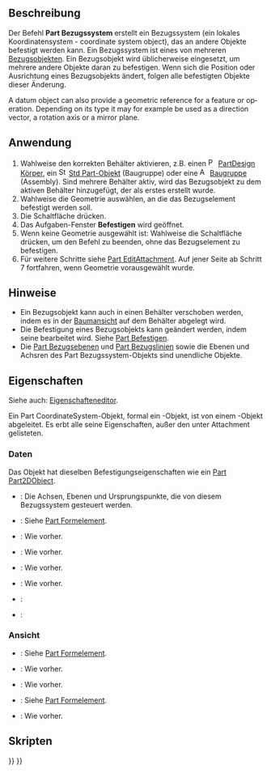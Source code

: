 <languages/>

{{Docnav/de
|[[Std_Part/de|Baugruppe]]
|[[Part_DatumPlane/de|Part Bezugsebene]]
|[[Std_Base/de|Std Base]]
|IconL=Std_Part.svg
|IconR=Part_DatumPlane.svg
|IconC=Freecad.svg
}}

{{GuiCommand/de
|Name=Part CoordinateSystem
|Name/de=Part CoordinateSystem
|Workbenches=Alel
|Version=1.1
|SeeAlso=[[Part_DatumPlane/de|Part Bezugsebene]], [[Part_DatumLine/de|Part Bezugslinie]], [[Part_DatumPoint/de|Part Bezugspunkt]]
}}

<span id="Description"></span>
==Beschreibung==

Der Befehl '''Part Bezugssystem''' erstellt ein Bezugssystem (ein lokales Koordinatensystem - coordinate system object), das an andere Objekte befestigt werden kann. Ein Bezugssystem ist eines von mehreren [[Std_Base#Part_Datums/de|Bezugsobjekten]]. Ein Bezugsobjekt wird üblicherweise eingesetzt, um mehrere andere Objekte daran zu befestigen. Wenn sich die Position oder Ausrichtung eines Bezugsobjekts ändert, folgen alle befestigten Objekte dieser Änderung.

<div lang="en" dir="ltr" class="mw-content-ltr">
A datum object can also provide a geometric reference for a feature or operation. Depending on its type it may for example be used as a direction vector, a rotation axis or a mirror plane.
</div>

<span id="Usage"></span>
==Anwendung==

# Wahlweise den korrekten Behälter aktivieren, z.B. einen [[Image:PartDesign_Body.svg|16px]] [[PartDesign_Body/de|PartDesign Körper]], ein [[Image:Std_Part.svg|16px]] [[Std_Part|Std Part-Objekt]] (Baugruppe) oder eine [[Image:Assembly_CreateAssembly.svg|16px]] [[Assembly_CreateAssembly|Baugruppe]] (Assembly). Sind mehrere Behälter aktiv, wird das Bezugsobjekt zu dem aktiven Behälter hinzugefügt, der als erstes erstellt wurde.
# Wahlweise die Geometrie auswählen, an die das Bezugselement befestigt werden soll.
# Die Schaltfläche {{Button|[[Image:Part_CoordinateSystem.svg|16px]] [[Part_CoordinateSystem/de|Bezugssystem erstellen]]}} drücken.
# Das Aufgaben-Fenster '''Befestigen''' wird geöffnet.
# Wenn keine Geometrie ausgewählt ist: Wahlweise die Schaltfläche {{Button|OK}} drücken, um den Befehl zu beenden, ohne das Bezugselement zu befestigen.
# Für weitere Schritte siehe [[Part_EditAttachment/de#Anwendung|Part EditAttachment]]. Auf jener Seite ab Schritt 7 fortfahren, wenn Geometrie vorausgewählt wurde.

<span id="Notes"></span>
==Hinweise==

* Ein Bezugsobjekt kann auch in einen Behälter verschoben werden, indem es in der [[Tree_view/de|Baumansicht]] auf dem Behälter abgelegt wird.
* Die Befestigung eines Bezugsobjekts kann geändert werden, indem seine {{PropertyData/de|Map Mode}} bearbeitet wird. Siehe [[Part_EditAttachment/de#Anwendung|Part Befestigen]].
* Die [[Part_DatumPlane|Part Bezugsebenen]] und [[Part_DatumLine|Part Bezugslinien]] sowie die Ebenen und Achsren des Part Bezugssystem-Objekts sind unendliche Objekte.

<span id="Properties"></span>
==Eigenschaften==

Siehe auch: [[Property_editor/de|Eigenschafteneditor]].

Ein Part CoordinateSystem-Objekt, formal ein {{Incode|Part::LocalCoordinateSystem}}-Objekt, ist von einem {{Incode|App::LocalCoordinateSystem}}-Objekt abgeleitet. Es erbt alle seine Eigenschaften, außer den unter Attachment gelisteten.

<span id="Data"></span>
===Daten===

{{Properties_Title|Attachment}}

Das Objekt hat dieselben Befestigungseigenschaften wie ein [[Part_Part2DObject/de#Daten|Part Part2DObject]].

{{Properties_Title/de|Basis}}

* {{PropertyData/de|Origin Features|LinkList|hidden}}: Die Achsen, Ebenen und Ursprungspunkte, die von diesem Bezugssystem gesteuert werden.
* {{PropertyData/de|Placement|Placement}}: Siehe [[Part_Feature/de#Daten|Part Formelement]].
* {{PropertyData/de|Label|String}}: Wie vorher.
* {{PropertyData/de|Label2|String|hidden}}: Wie vorher.
* {{PropertyData/de|Expression Engine|ExpressionEngine|hidden}}: Wie vorher.
* {{PropertyData/de|Visibility|Bool|hidden}}: Wie vorher.
* {{PropertyData/de|Group|LinkList}}:
* {{PropertyData/de|_ Group Touched|Bool|hidden}}:

<span id="View"></span>
===Ansicht===

{{Properties_Title|Display Options}}

* {{PropertyView/de|Display Mode|Enumeration}}: Siehe [[Part_Feature/de#Ansicht|Part Formelement]].
* {{PropertyView/de|Show In Tree|Bool}}: Wie vorher.
* {{PropertyView/de|Visibility|Bool}}: Wie vorher.

{{Properties_Title|Selection}}

* {{PropertyView/de|On Top When Selected|Enumeration}}: Siehe [[Part_Feature/de#ansicht|Part Formelement]].
* {{PropertyView/de|Selection Style|Enumeration}}: Wie vorher.

<span id="Scripting"></span>
==Skripten==

{{Code|code=
import FreeCAD as App

doc = App.newDocument()

body = doc.addObject("PartDesign::Body", "Body")
lcs = doc.addObject("Part::LocalCoordinateSystem", "LCS")
lcs.Visibility = True
body.addObjects([lcs])

orig = body.Origin
plane = next(f for f in orig.OriginFeatures if f.Role == "XZ_Plane")
lcs.AttachmentSupport = [(orig, (plane.Name + ".", ))]
lcs.AttachmentOffset = App.Placement(App.Vector(), App.Vector(1, 0, 0), 45)
lcs.MapMode = "FlatFace"

doc.recompute()
}}


{{Docnav/de
|[[Std_Part/de|Baugruppe]]
|[[Part_DatumPlane/de|Part Bezugsebene]]
|[[Std_Base/de|Std Base]]
|IconL=Std_Part.svg
|IconR=Part_DatumPlane.svg
|IconC=Freecad.svg
}}

{{Std_Base_navi{{#translation:}}}}
{{Userdocnavi{{#translation:}}}}